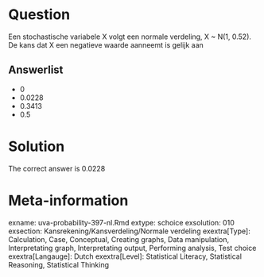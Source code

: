 Question
========

Een stochastische variabele X volgt een normale verdeling, X ~ N(1, 0.52). De kans dat X een negatieve waarde aanneemt is gelijk aan 

Answerlist
----------
* 0
* 0.0228
* 0.3413
* 0.5

Solution
========

The correct answer is  0.0228 

Meta-information
================
exname: uva-probability-397-nl.Rmd 
extype: schoice 
exsolution: 010 
exsection: Kansrekening/Kansverdeling/Normale verdeling
exextra[Type]: Calculation, Case, Conceptual, Creating graphs, Data manipulation, Interpretating graph, Interpretating output, Performing analysis, Test choice 
exextra[Langauge]: Dutch 
exextra[Level]: Statistical Literacy, Statistical Reasoning, Statistical Thinking 
